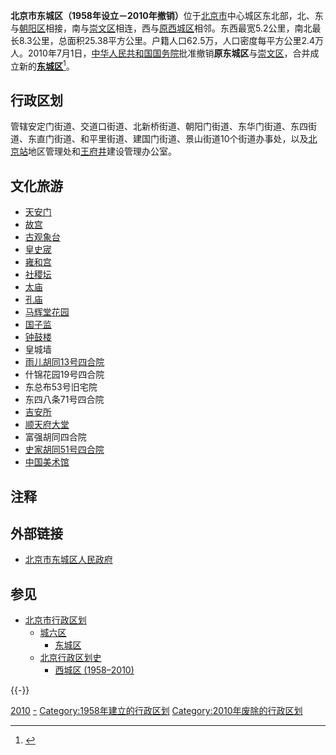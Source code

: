 {{Pathnav|北京市行政區劃|东城区 (北京市)}}
{{Infobox China County
| county = 北京市东城区<br>(1958–2010)
| Photo = Tiananmen.JPG
| Photoname = [[天安门|天安门]]
| state = 北京市
| seal =  
| map = 
| map size = 
| mapofstate = 
| Pinyin   = DongCheng Qu
| Types = [[市辖区|市辖区]]
| founded = 1958年
| seat = 钱粮胡同3号 
| division = 10
| town= 
| township= 
| subdistrict= 10
| area = 25.38万平方千米
| area land =  
| area water =  
| census yr = 2005
| pop = 612,000人
| density =  
| web =  www.bjdch.gov.cn
| officer= [[杨艺文|杨艺文]]
| post code= 100000
}}

'''北京市东城区（1958年设立－2010年撤销）'''位于[[北京市|北京市]]中心城区东北部，北、东与[[朝阳区_(北京市)|朝阳区]]相接，南与[[崇文区|崇文区]]相连，西与[[西城区_(1958–2010)|原西城区]]相邻。东西最宽5.2公里，南北最长8.3公里，总面积25.38平方公里。户籍人口62.5万，人口密度每平方公里2.4万人。2010年7月1日，[[中华人民共和国国务院|中华人民共和国国务院]]批准撤销'''原东城区'''与[[崇文区|崇文区]]，合并成立新的'''[[东城区_(北京市)|东城区]]'''<ref>{{Cite web |url=http://www.bjdch.gov.cn/n4659/n9960720/c9960754/content.html |title=北京市东城区人民政府 魅力东城 历史底蕴 |access-date=2021-12-28 |archive-date=2021-12-28 |archive-url=https://web.archive.org/web/20211228155631/http://www.bjdch.gov.cn/n4659/n9960720/c9960754/content.html |dead-url=no }}</ref>。

== 行政区划 ==
管辖安定门街道、交道口街道、北新桥街道、朝阳门街道、东华门街道、东四街道、东直门街道、和平里街道、建国门街道、景山街道10个街道办事处，以及[[北京站|北京站]]地区管理处和[[王府井|王府井]]建设管理办公室。

== 文化旅游 ==
*[[天安门|天安门]] 
*[[故宫|故宫]] 
*[[古观象台|古观象台]] 
*[[皇史宬|皇史宬]] 
*[[雍和宫|雍和宫]] 
*[[北京社稷坛|社稷坛]] 
*[[太庙|太庙]] 
*[[孔庙|孔庙]] 
*[[马辉堂花园|马辉堂花园]] 
*[[国子监|国子监]] 
*[[北京钟鼓楼|钟鼓楼]] 
*皇城墙
*[[雨儿胡同13号四合院|雨儿胡同13号四合院]] 
*什锦花园19号四合院 
*东总布53号旧宅院 
*东四八条71号四合院 
*[[吉安所|吉安所]] 
*[[顺天府大堂|顺天府大堂]] 
*富强胡同四合院 
*[[史家胡同51号四合院|史家胡同51号四合院]] 
*[[中国美术馆|中国美术馆]]

==注释==
{{reflist}}

==外部链接==
* [http://www.bjdch.gov.cn/ 北京市东城区人民政府] {{Wayback|url=http://www.bjdch.gov.cn/ |date=20080512001224 }}

== 参见 ==
{{Portal box|中华人民共和国|北京}}
* [[北京市行政区划|北京市行政区划]]
** [[城六区|城六区]]
*** [[东城区|东城区]]
** [[北京行政区划史|北京行政区划史]]
*** [[西城区_(1958–2010)|西城区 (1958–2010)]]

{{-}}
{{start box}}
{{s-off|{{PRC}}[[北京市|北京市]][[市辖区|市辖区]]}}
{{s-before|[[东四区_(北京市)|东四区 (1952–1958)]]}}
{{s-title|rows=2|东城区 (1958–2010)}}
{{s-after|rows=2|[[东城区_(北京市)|东城区 (2010– )]]}}
{{s-before|东单区 (1952–1958)}}
{{end box}}
{{中华人民共和国北京市已撤销县级行政区}}
{{北京行政区划}}

[[Category:已撤销的中华人民共和国北京市市辖区|2010]]
[[Category:东城区_(北京市)|-]]
[[Category:1958年建立的行政区划|Category:1958年建立的行政区划]]
[[Category:2010年废除的行政区划|Category:2010年废除的行政区划]]